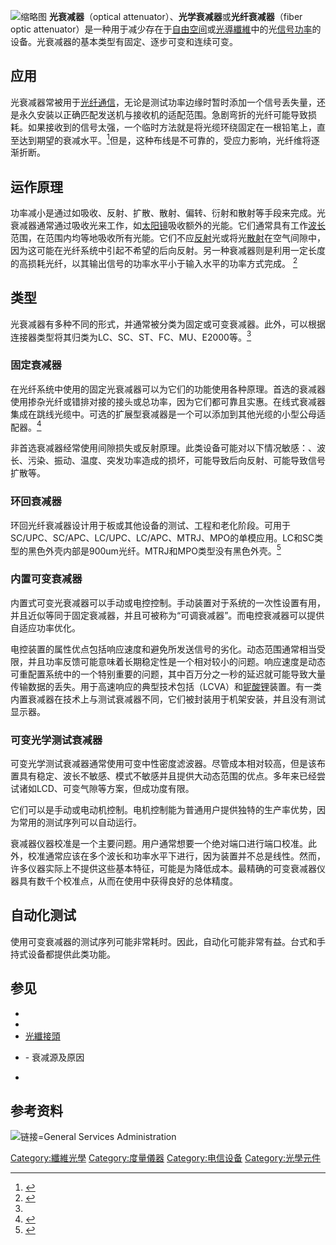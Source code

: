 [[File:Variable_Optical_Attenuator.jpg|缩略图]]
'''光衰减器'''（optical attenuator）、'''光学衰减器'''或'''光纤衰减器'''（fiber optic attenuator）是一种用于减少存在于[[自由空间|自由空间]]或[[光導纖維|光導纖維]]中的光[[信令|信号]][[功率|功率]]的设备。光衰减器的基本类型有固定、逐步可变和连续可变。

== 应用 ==
光衰减器常被用于[[光導纖維|光纤]][[电信|通信]]，无论是测试功率边缘时暂时添加一个信号丢失量，还是永久安装以正确匹配发送机与接收机的适配范围。急剧弯折的光纤可能导致损耗。如果接收到的信号太强，一个临时方法就是将光缆环绕固定在一根铅笔上，直至达到期望的衰减水平。<ref>{{Cite web |url=http://www.thefoa.org/tech/ref/appln/attenuators.html |title=Using Attenuators With Fiber Optic Data Links |accessdate=2017-01-06 |archive-date=2017-01-07 |archive-url=https://web.archive.org/web/20170107082536/http://www.thefoa.org/tech/ref/appln/attenuators.html |dead-url=no }}</ref>但是，这种布线是不可靠的，受应力影响，光纤维将逐渐折断。

== 运作原理 ==
功率减小是通过如吸收、反射、扩散、散射、偏转、衍射和散射等手段来完成。光衰减器通常通过吸收光来工作，如[[太阳镜|太阳镜]]吸收额外的光能。它们通常具有工作[[波长|波长]]范围，在范围内均等地吸收所有光能。它们不应[[反射|反射]]光或将光[[散射|散射]]在空气间隙中，因为这可能在光纤系统中引起不希望的后向反射。另一种衰减器则是利用一定长度的高损耗光纤，以其输出信号的功率水平小于输入水平的功率方式完成。 <ref name="#1">{{Cite web |url=http://www.fiberstore.com/Fiber-Optic-Attenuator-Solution-aid-344.html |title=Fiber Optic Attenuator Solution |accessdate=2017-01-06 |archive-date=2015-09-24 |archive-url=https://web.archive.org/web/20150924012344/http://www.fiberstore.com/Fiber-Optic-Attenuator-Solution-aid-344.html |dead-url=no }}</ref>

== 类型 ==
光衰减器有多种不同的形式，并通常被分类为固定或可变衰减器。此外，可以根据连接器类型将其归类为LC、SC、ST、FC、MU、E2000等。<ref name="#1"/>

=== 固定衰减器 ===
在光纤系统中使用的固定光衰减器可以为它们的功能使用各种原理。首选的衰减器使用掺杂光纤或错排对接的接头或总功率{{what}}，因为​​它们都可靠且实惠。在线式衰减器集成在跳线光缆中。可选的扩展型衰减器是一个可以添加到其他光缆的小型公母适配器。<ref>{{Cite web |url=http://www.evergreencomm.com/fiber-optic-attenuators.html |title=Build Out Attenuators |access-date=2017-01-06 |archive-date=2014-10-02 |archive-url=https://web.archive.org/web/20141002221739/http://www.evergreencomm.com/fiber-optic-attenuators.html |dead-url=no }}</ref>

非首选衰减器经常使用间隙损失或反射原理。此类设备可能对以下情况敏感：{{tsl|en|Modal distribution|模态分布}}、波长、污染、振动、温度、突发功率造成的损坏，可能导致后向反射、可能导致信号扩散等。

=== 环回衰减器 ===
环回光纤衰减器设计用于板或其他设备的测试、工程和老化阶段。可用于SC/UPC、SC/APC、LC/UPC、LC/APC、MTRJ、MPO的单模应用。LC和SC类型的黑色外壳内部是900um光纤。MTRJ和MPO类型没有黑色外壳。<ref>{{cite web|url=http://www.ecablemart.com/pdf/loopback-attenuator.pdf|title=Loopback Attenuators|publisher=Ecablemart, Inc.|accessdate=2017-01-06|archive-date=2016-03-05|archive-url=https://web.archive.org/web/20160305164008/http://www.ecablemart.com/pdf/loopback-attenuator.pdf|dead-url=no}}</ref>

=== 内置可变衰减器 ===
内置式可变光衰减器可以手动或电控控制。手动装置对于系统的一次性设置有用，并且近似等同于固定衰减器，并且可被称为“可调衰减器”。而电控衰减器可以提供自适应功率优化。

电控装置的属性优点包括响应速度和避免所发送信号的劣化。动态范围通常相当受限，并且功率反馈可能意味着长期稳定性是一个相对较小的问题。响应速度是动态可重配置系统中的一个特别重要的问题，其中百万分之一秒的延迟就可能导致大量传输数据的丢失。用于高速响应的典型技术包括{{tsl|en|Liquid crystal variable attenuator|液晶可变衰减器}}（LCVA）和[[铌酸锂|铌酸锂]]装置。有一类内置衰减器在技术上与测试衰减器不同，它们被封装用于机架安装，并且没有测试显示器。

=== 可变光学测试衰减器 ===
可变光学测试衰减器通常使用可变中性密度滤波器。尽管成本相对较高，但是该布置具有稳定、波长不敏感、模式不敏感并且提供大动态范围的优点。多年来已经尝试诸如LCD、可变气隙等方案，但成功度有限。

它们可以是手动或电动机控制。电机控制能为普通用户提供独特的生产率优势，因为常用的测试序列可以自动运行。

衰减器仪器校准是一个主要问题。用户通常想要一个绝对端口进行端口校准。此外，校准通常应该在多个波长和功率水平下进行，因为装置并不总是线性。然而，许多仪器实际上不提供这些基本特征，可能是为降低成本。最精确的可变衰减器仪器具有数千个校准点，从而在使用中获得良好的总体精度。

== 自动化测试 ==
使用可变衰减器的测试序列可能非常耗时。因此，自动化可能非常有益。台式和手持式设备都提供此类功能。

== 参见 ==
* {{tsl|en|Attenuation (electromagnetic radiation)|衰减 (电磁辐射)}}
* {{tsl|en|Optical fiber cable|光纤线缆}}
* [[光纖接頭|光纖接頭]]
* {{tsl|en|Gap loss|间隙损失}} - 衰减源及原因
* {{tsl|en|Optical power meter|光功率计}}

== 参考资料 ==
{{Reflist}}<span>[[File:PD-icon.svg|链接=]]</span>{{FS1037C}}General Services Administration{{FS1037C}}

[[Category:纖維光學|Category:纖維光學]]
[[Category:度量儀器|Category:度量儀器]]
[[Category:电信设备|Category:电信设备]]
[[Category:光學元件|Category:光學元件]]